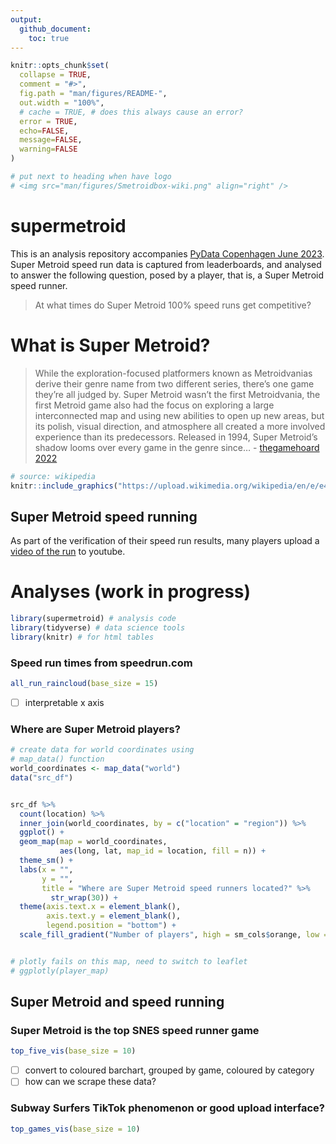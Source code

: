 ```yaml
---
output: 
  github_document:
    toc: true
---
```


<!-- README.md is generated from README.Rmd. Please edit that file -->

```r
knitr::opts_chunk$set(
  collapse = TRUE,
  comment = "#>",
  fig.path = "man/figures/README-",
  out.width = "100%",
  # cache = TRUE, # does this always cause an error?
  error = TRUE,
  echo=FALSE,
  message=FALSE,
  warning=FALSE
)

# put next to heading when have logo
# <img src="man/figures/Smetroidbox-wiki.png" align="right" />

```

# supermetroid 

<!-- badges: start -->
<!-- badges: end -->

This is an analysis repository accompanies [PyData Copenhagen June 2023](https://www.meetup.com/pydata-copenhagen/events/294210771/). Super Metroid speed run data is captured from leaderboards, and analysed to answer the following question, posed by a player, that is, a Super Metroid speed runner. 

> At what times do Super Metroid 100% speed runs get competitive?

# What is Super Metroid?

> While the exploration-focused platformers known as Metroidvanias derive their genre name from two different series, there’s one game they’re all judged by. Super Metroid wasn’t the first Metroidvania, the first Metroid game also had the focus on exploring a large interconnected map and using new abilities to open up new areas, but its polish, visual direction, and atmosphere all created a more involved experience than its predecessors. Released in 1994, Super Metroid’s shadow looms over every game in the genre since... - [thegamehoard 2022](https://thegamehoard.com/2022/04/24/50-years-of-video-games-super-metroid-snes/) 


```r
# source: wikipedia
knitr::include_graphics("https://upload.wikimedia.org/wikipedia/en/e/e4/Smetroidbox.jpg")

```

## Super Metroid speed running

As part of the verification of their speed run results, many players upload a [video of the run](https://www.youtube.com/embed/7-cj22T2Yu4) to youtube.


# Analyses (work in progress)

```r
library(supermetroid) # analysis code
library(tidyverse) # data science tools
library(knitr) # for html tables


```


### Speed run times from speedrun.com

```r

all_run_raincloud(base_size = 15)

```

- [ ] interpretable x axis


### Where are Super Metroid players?

```r

# create data for world coordinates using
# map_data() function
world_coordinates <- map_data("world")
data("src_df")


src_df %>%
  count(location) %>%
  inner_join(world_coordinates, by = c("location" = "region")) %>%
  ggplot() +
  geom_map(map = world_coordinates,
           aes(long, lat, map_id = location, fill = n)) +
  theme_sm() +
  labs(x = "",
       y = "",
       title = "Where are Super Metroid speed runners located?" %>% 
         str_wrap(30)) +
  theme(axis.text.x = element_blank(),
        axis.text.y = element_blank(),
        legend.position = "bottom") +
  scale_fill_gradient("Number of players", high = sm_cols$orange, low = sm_cols$wine)


# plotly fails on this map, need to switch to leaflet
# ggplotly(player_map)

```


## Super Metroid and speed running



### Super Metroid is the top SNES speed runner game

```r
top_five_vis(base_size = 10)

```

- [ ] convert to coloured barchart, grouped by game, coloured by category
- [ ] how can we scrape these data?


### Subway Surfers TikTok phenomenon or good upload interface?

```r
top_games_vis(base_size = 10)
```




